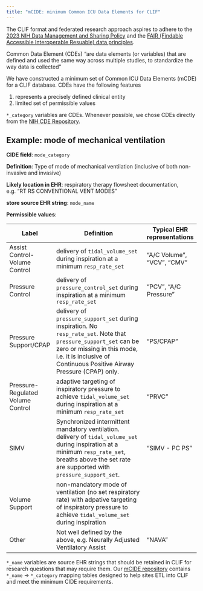 ```yaml
---
title: "mCIDE: minimum Common ICU Data Elements for CLIF"
---
```


The CLIF format and federated research approach aspires to adhere to the [2023 NIH Data Management and Sharing Policy](https://sharing.nih.gov/data-management-and-sharing-policy/about-data-management-and-sharing-policies/data-management-and-sharing-policy-overview#after) and the [FAIR (Findable Accessible Interoperable Resuable) data principles](https://www.go-fair.org/fair-principles/).

Common Data Element (CDEs) "are data elements (or variables) that are defined and used the same way across multiple studies, to standardize the way data is collected"

We have constructed a minimum set of Common ICU Data Elements (mCDE) for a CLIF database. CDEs have the following features

1.  represents a precisely defined clinical entity
2.  limited set of permissible values

`*_category` variables are CDEs. Whenever possible, we chose CDEs directly from the [NIH CDE Repository](https://cde.nlm.nih.gov/home).

## Example: mode of mechanical ventilation

**CIDE field**: `mode_category`

**Definition**: Type of mode of mechanical ventilation (inclusive of both non-invasive and invasive)

**Likely location in EHR**: respiratory therapy flowsheet documentation, e.g. "RT RS CONVENTIONAL VENT MODES"

**store source EHR string**: `mode_name`

**Permissible values**:

| Label                             | Definition                                                                                                                                                                                                                | Typical EHR representations |
|---------------|------------------------------------------|---------------|
| Assist Control-Volume Control     | delivery of `tidal_volume_set` during inspiration at a minimum `resp_rate_set`                                                                                                                                            | "A/C Volume", "VCV", "CMV"  |
| Pressure Control                  | delivery of `pressure_control_set` during inspiration at a minimum `resp_rate_set`                                                                                                                                        | "PCV", "A/C Pressure"       |
| Pressure Support/CPAP             | delivery of `pressure_support_set` during inspiration. No `resp_rate_set`. Note that `pressure_support_set` can be zero or missing in this mode, i.e. it is inclusive of Continuous Positive Airway Pressure (CPAP) only. | "PS/CPAP"                   |
| Pressure-Regulated Volume Control | adaptive targeting of inspiratory pressure to achieve `tidal_volume_set` during inspiration at a minimum `resp_rate_set`                                                                                                  | "PRVC"                      |
| SIMV                              | Synchronized intermittent mandatory ventilation. delivery of `tidal_volume_set` during inspiration at a minimum `resp_rate_set`, breaths above the set rate are supported with `pressure_support_set`.                    | "SIMV - PC PS"              |
| Volume Support                    | non-mandatory mode of ventilation (no set respiratory rate) with adpative targeting of inspiratory pressure to achieve `tidal_volume_set` during inspiration                                                              |                             |
| Other                             | Not well defined by the above, e.g. Neurally Adjusted Ventilatory Assist                                                                                                                                                  | "NAVA"                      |

`*_name` variables are source EHR strings that should be retained in CLIF for research questions that may require them. Our [mCIDE repository](https://github.com/clif-consortium/CLIF/tree/main/mCIDE) contains `*_name` -\> `*_category` mapping tables designed to help sites ETL into CLIF and meet the minimum CIDE requirements.
